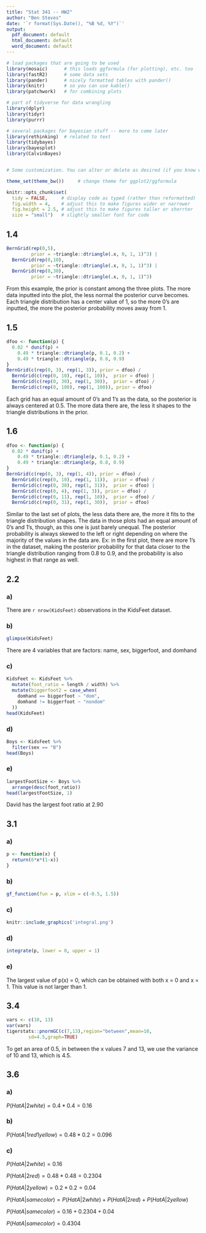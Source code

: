 ```yaml
---
title: "Stat 341 -- HW2"
author: "Ben Steves"
date: '`r format(Sys.Date(), "%B %d, %Y")`'
output: 
  pdf_document: default
  html_document: default
  word_document: default
---
```


```r
# load packages that are going to be used
library(mosaic)      # this loads ggformula (for plotting), etc. too
library(fastR2)      # some data sets
library(pander)      # nicely formatted tables with pander()
library(knitr)       # so you can use kable()
library(patchwork)   # for combining plots

# part of tidyverse for data wrangling
library(dplyr)
library(tidyr)
library(purrr)

# several packages for bayesian stuff -- more to come later
library(rethinking)  # related to text
library(tidybayes)    
library(bayesplot)
library(CalvinBayes)


# Some customization. You can alter or delete as desired (if you know what you are doing).

theme_set(theme_bw())     # change theme for ggplot2/ggformula

knitr::opts_chunk$set(
  tidy = FALSE,     # display code as typed (rather than reformatted)
  fig.width = 4,    # adjust this to make figures wider or narrower
  fig.height = 2.5, # adjust this to make figures taller or shorrter
  size = "small")   # slightly smaller font for code
```


<!-- A few math abbreviations -->

\newcommand{\Prob}{\operatorname{Pr}}
\newcommand{\Binom}{\operatorname{Binom}}
\newcommand{\Unif}{\operatorname{Unif}}
\newcommand{\Triangle}{\operatorname{Triangle}}
\newcommand{\Norm}{\operatorname{Norm}}
\newcommand{\Beta}{\operatorname{Beta}}
\newcommand{\E}{\operatorname{E}}
\newcommand{\Var}{\operatorname{Var}}
\newcommand{\SD}{\operatorname{SD}}

<!-- Put your work below here.  Put text in text chunks, code in R chunks. -->

## 1.4

```r
BernGrid(rep(0,5), 
         prior = ~triangle::dtriangle(.x, 0, 1, 1)^3) |
  BernGrid(rep(0,10), 
         prior = ~triangle::dtriangle(.x, 0, 1, 1)^3) |
  BernGrid(rep(0,30), 
         prior = ~triangle::dtriangle(.x, 0, 1, 1)^3) 
```

From this example, the prior is constant among the three plots. The more data inputted into the plot, the less normal the posterior curve becomes. Each triangle distribution has a center value of 1, so the more 0's are inputted, the more the posterior probability moves away from 1. 

## 1.5

```r
dfoo <- function(p) {
  0.02 * dunif(p) + 
    0.49 * triangle::dtriangle(p, 0.1, 0.2) + 
    0.49 * triangle::dtriangle(p, 0.8, 0.9)
}
BernGrid(c(rep(0, 3), rep(1, 3)), prior = dfoo) /
  BernGrid(c(rep(0, 10), rep(1, 10)),  prior = dfoo) |
  BernGrid(c(rep(0, 30), rep(1, 30)),  prior = dfoo) /
  BernGrid(c(rep(0, 100), rep(1, 100)), prior = dfoo)
```
Each grid has an equal amount of 0's and 1's as the data, so the posterior is always centered at 0.5. The more data there are, the less it shapes to the triangle distributions in the prior. 


## 1.6 

```r
dfoo <- function(p) {
  0.02 * dunif(p) + 
    0.49 * triangle::dtriangle(p, 0.1, 0.2) + 
    0.49 * triangle::dtriangle(p, 0.8, 0.9)
}
BernGrid(c(rep(0, 3), rep(1, 4)), prior = dfoo) /
  BernGrid(c(rep(0, 10), rep(1, 11)),  prior = dfoo) /
  BernGrid(c(rep(0, 30), rep(1, 31)),  prior = dfoo) |
  BernGrid(c(rep(0, 4), rep(1, 3)), prior = dfoo) /
  BernGrid(c(rep(0, 11), rep(1, 10)),  prior = dfoo) /
  BernGrid(c(rep(0, 31), rep(1, 30)),  prior = dfoo)
```
Similar to the last set of plots, the less data there are, the more it fits to the triangle distribution shapes. The data in those plots had an equal amount of 0's and 1's, though, as this one is just barely unequal. The posterior probability is always skewed to the left or right depending on where the majority of the values in the data are. Ex: in the first plot, there are more 1's in the dataset, making the posterior probability for that data closer to the triangle distribution ranging from 0.8 to 0.9, and the probability is also highest in that range as well. 

## 2.2 

### a)

There are `r nrow(KidsFeet)` observations in the KidsFeet dataset. 

### b)

```r
glimpse(KidsFeet)
```

There are 4 variables that are factors: name, sex, biggerfoot, and domhand

### c)

```r
KidsFeet <- KidsFeet %>%
  mutate(foot_ratio = length / width) %>%
  mutate(biggerfoot2 = case_when(
    domhand == biggerfoot ~ "dom",
    domhand != biggerfoot ~ "nondom"
  ))
head(KidsFeet)
```

### d)

```r
Boys <- KidsFeet %>%
  filter(sex == "B")
head(Boys)
```

### e) 

```r
largestFootSize <- Boys %>%
  arrange(desc(foot_ratio))
head(largestFootSize, 1)
```

David has the largest foot ratio at 2.90

## 3.1

### a)

```r
p <- function(x) {
  return(6*x*(1-x))
}
```

### b)

```r
gf_function(fun = p, xlim = c(-0.5, 1.5))
```

### c)

```r
knitr::include_graphics('integral.png')
```

### d) 

```r
integrate(p, lower = 0, upper = 1)
```

### e) 

The largest value of p(x) = 0, which can be obtained with both x = 0 and x = 1. This value is not larger than 1. 


## 3.4

```r
vars <- c(10, 13)
var(vars)
tigerstats::pnormGC(c(7,13),region="between",mean=10,
        sd=4.5,graph=TRUE)
```
To get an area of 0.5, in between the x values 7 and 13, we use the variance of 10 and 13, which is 4.5. 

## 3.6

### a)

$P(Hat A | 2white) = 0.4 * 0.4 = 0.16$

### b)

$P(Hat A | 1red 1yellow) = 0.48 * 0.2 = 0.096$

### c)

$P(Hat A | 2white) = 0.16$

$P(Hat A | 2red) = 0.48 * 0.48 = 0.2304$

$P(Hat A | 2yellow) = 0.2 * 0.2 = 0.04$

$P(Hat A | same color) = P(Hat A | 2white) + P(Hat A | 2red) + P(Hat A | 2yellow)$

$P(Hat A | same color) = 0.16 + 0.2304 + 0.04$

$P(Hat A | same color) = 0.4304$
